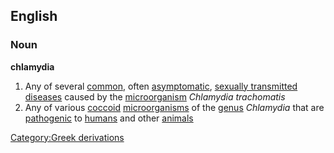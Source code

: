 ==English==
===Noun===
{{wikipedia}}
'''chlamydia'''
#Any of several [[common]], often [[asymptomatic]], [[sexually transmitted disease]]s caused by the [[microorganism]] ''Chlamydia trachomatis''
#Any of various [[coccoid]] [[microorganism]]s of the [[genus]] ''Chlamydia'' that are [[pathogenic]] to [[human]]s and other [[animal]]s
[[Category:Greek derivations]]